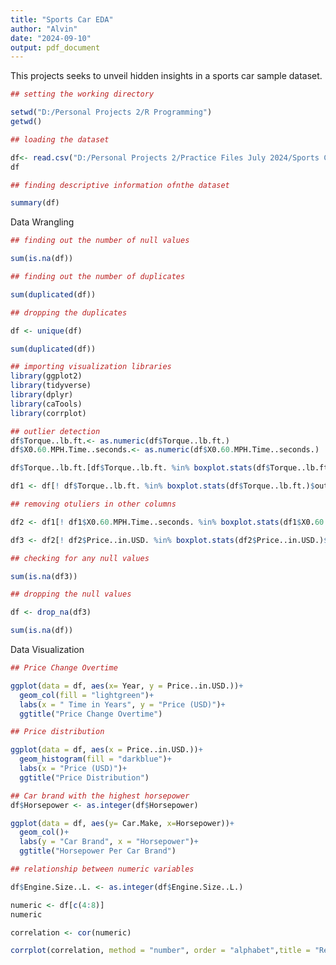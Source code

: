 ---
title: "Sports Car EDA"
author: "Alvin"
date: "2024-09-10"
output: pdf_document
---

This projects seeks to unveil hidden insights in a sports car sample dataset.

```{r}
## setting the working directory

setwd("D:/Personal Projects 2/R Programming")
getwd()
```
```{r}
## loading the dataset

df<- read.csv("D:/Personal Projects 2/Practice Files July 2024/Sports Car Dataset/Sport car price.csv")
df
```
```{r}
## finding descriptive information ofnthe dataset

summary(df)
```
Data Wrangling
```{r}
## finding out the number of null values

sum(is.na(df))
```
```{r}
## finding out the number of duplicates

sum(duplicated(df))
```
```{r}
## dropping the duplicates

df <- unique(df)

sum(duplicated(df))
```
```{r}
## importing visualization libraries
library(ggplot2)
library(tidyverse)
library(dplyr)
library(caTools)
library(corrplot)
```
```{r}
## outlier detection
df$Torque..lb.ft.<- as.numeric(df$Torque..lb.ft.)
df$X0.60.MPH.Time..seconds.<- as.numeric(df$X0.60.MPH.Time..seconds.)

df$Torque..lb.ft.[df$Torque..lb.ft. %in% boxplot.stats(df$Torque..lb.ft.)$out]

df1 <- df[! df$Torque..lb.ft. %in% boxplot.stats(df$Torque..lb.ft.)$out, ]
```

```{r}
## removing otuliers in other columns

df2 <- df1[! df1$X0.60.MPH.Time..seconds. %in% boxplot.stats(df1$X0.60.MPH.Time..seconds.)$out, ]

df3 <- df2[! df2$Price..in.USD. %in% boxplot.stats(df2$Price..in.USD.)$out, ]
```

```{r}
## checking for any null values

sum(is.na(df3))
```
```{r}
## dropping the null values

df <- drop_na(df3)

sum(is.na(df))
```
Data Visualization
```{r}
## Price Change Overtime

ggplot(data = df, aes(x= Year, y = Price..in.USD.))+
  geom_col(fill = "lightgreen")+
  labs(x = " Time in Years", y = "Price (USD)")+
  ggtitle("Price Change Overtime")
```
```{r}
## Price distribution

ggplot(data = df, aes(x = Price..in.USD.))+
  geom_histogram(fill = "darkblue")+
  labs(x = "Price (USD)")+
  ggtitle("Price Distribution")
```
```{r}
## Car brand with the highest horsepower
df$Horsepower <- as.integer(df$Horsepower)

ggplot(data = df, aes(y= Car.Make, x=Horsepower))+
  geom_col()+
  labs(y = "Car Brand", x = "Horsepower")+
  ggtitle("Horsepower Per Car Brand")
```
```{r}
## relationship between numeric variables 

df$Engine.Size..L. <- as.integer(df$Engine.Size..L.)

numeric <- df[c(4:8)]
numeric

correlation <- cor(numeric)

corrplot(correlation, method = "number", order = "alphabet",title = "Relationship Between Numeric Variables")
```

